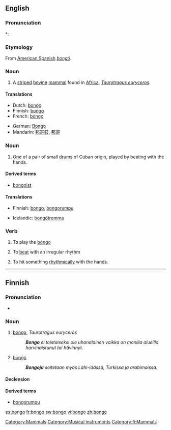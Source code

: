 {{wikipedia}}
==English==

===Pronunciation===
*: {{rhymes|ɒŋɡəʊ}}

===Etymology===
From [[:w:American Spanish|American Spanish]] ''[[bongó]]''.

===Noun===
{{en-noun}}
{{wikipedia}}

# A [[stripe]]d [[bovine]] [[mammal]] found in [[Africa]], ''[[Taurotragus euryceros]]''.

====Translations====
{{trans-top|mammal}}
* Dutch: [[#Dutch|bongo]] {{m}}
* Finnish: [[#Finnish|bongo]]
* French: [[#French|bongo]] {{m}}
{{trans-mid}}
* German: [[Bongo]]
* Mandarin: [[邦哥鼓]], [[邦哥]]
{{trans-bottom}}

===Noun===
{{en-noun|pl2=bongoes}}

# One of a pair of small [[drum]]s of Cuban origin, played by beating with the hands.

====Derived terms====
* [[bongoist]]

====Translations====
{{trans-top|drum}}
* Finnish: [[#Finnish|bongo]], [[bongorumpu]]
{{trans-mid}}
* Icelandic: [[bongótromma]] {{f}}
{{trans-bottom}}

===Verb===
{{en-verb}}

# To play the [[bongo]]
# {{context|Of, e.g. a heart}} To [[beat]] with an irregular rhythm
# To hit something [[rhythmically]] with the hands.

[[Category:Mammals]]
[[Category:Musical instruments]]

----

==Finnish==
{{Finnish index|b}}
{{wikipedia|lang=fi}}
{{wikipedia|Bongorummut|lang=fi}}

===Pronunciation===
*{{hyphenation|bon|go}}

===Noun===
{{infl|fi|noun}}

# [[#English|bongo]], ''Taurotragus euryceros''
#:'''''Bongo''' ei toistaiseksi ole uhanalainen vaikka on monilla alueilla harvinaistunut tai hävinnyt.''
# {{musical instrument|lang=fi}} [[#English|bongo]]
#:'''''Bongoja''' soitetaan myös Lähi-idässä, Turkissa ja arabimaissa.''

====Declension====
{{fi-decl-valo|bong}}

====Derived terms====
*[[bongorumpu]]

[[Category:fi:Mammals]]

[[es:bongo]]
[[fr:bongo]]
[[sw:bongo]]
[[vi:bongo]]
[[zh:bongo]]